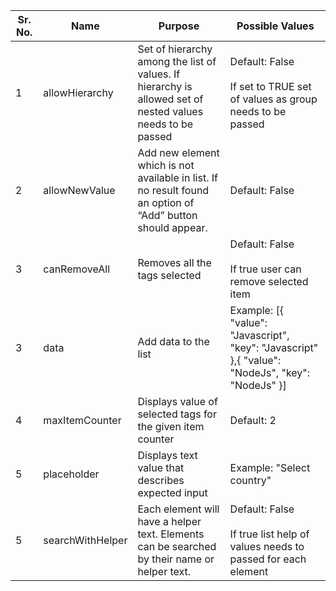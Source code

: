 
|Sr. No.   |  Name | Purpose   | Possible Values  |
|---|---|---|---|
| 1  | allowHierarchy  | Set of hierarchy among the list of values. If hierarchy is allowed set of nested values needs to be passed| Default: False<br/><br/> If set to TRUE set of values as group needs to be passed  |
| 2  | allowNewValue  | Add new element which is not available in list. If no result found an option of “Add” button should appear. | Default: False |
| 3  | canRemoveAll  | Removes all the tags selected|  Default: False<br/><br/> If true user can remove selected item |
| 3  |data  | Add data to the list| Example:  [{ "value": "Javascript", "key": "Javascript" },{ "value": "NodeJs", "key": "NodeJs" }]|
| 4  | maxItemCounter  | Displays value of selected tags for the given item counter  |  Default: 2 |
| 5  |  placeholder | Displays text value that describes expected input  |  Example: "Select country" |
| 5  | searchWithHelper |Each element will have a helper text. Elements can be searched by their name or helper text. | Default: False<br/><br/> If true list help of values needs to passed for each element |
